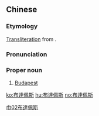 {{also|布达佩斯}}
==Chinese==
{{zh-forms|s=布达佩斯|gloss=-}}

===Etymology===
[[transliteration|Transliteration]] from {{etyl|hu|zh}} {{m|hu|Budapest}}.

===Pronunciation===
{{zh-pron
|m=Bùdápèisī
|c=bou3 daat6 pui3 si1
|mn=qz:Pò͘-ta̍t-pōe-sir/tw:Pò͘-ta̍t-phòe-su/xm,zz:Pò͘-ta̍t-pōe-su
|cat=pn
}}

===Proper noun===
{{zh-proper noun}}

# [[Budapest]] {{gloss|capital city of Hungary}}

[[Category:zh:Capital cities|巾02布達佩斯]]

[[ko:布達佩斯]]
[[hu:布達佩斯]]
[[no:布達佩斯]]